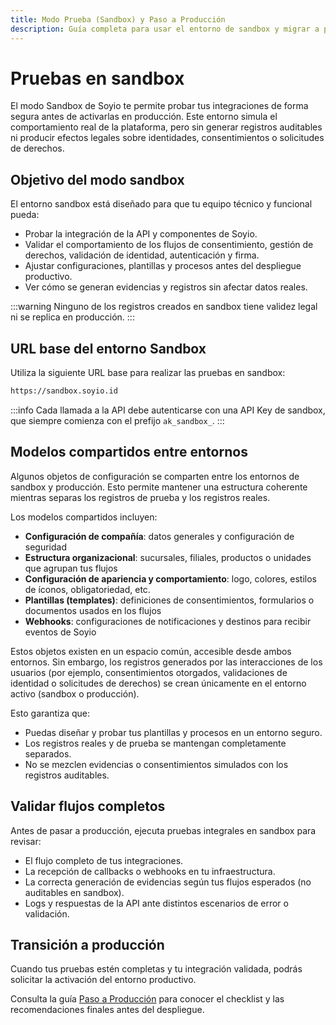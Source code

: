 ```yaml
---
title: Modo Prueba (Sandbox) y Paso a Producción
description: Guía completa para usar el entorno de sandbox y migrar a producción
---
```


# Pruebas en sandbox

El modo Sandbox de Soyio te permite probar tus integraciones de forma segura antes de activarlas en producción.
Este entorno simula el comportamiento real de la plataforma, pero sin generar registros auditables ni producir efectos legales sobre identidades, consentimientos o solicitudes de derechos.

## Objetivo del modo sandbox

El entorno sandbox está diseñado para que tu equipo técnico y funcional pueda:

- Probar la integración de la API y componentes de Soyio.
- Validar el comportamiento de los flujos de consentimiento, gestión de derechos, validación de identidad, autenticación y firma.
- Ajustar configuraciones, plantillas y procesos antes del despliegue productivo.
- Ver cómo se generan evidencias y registros sin afectar datos reales.

:::warning
Ninguno de los registros creados en sandbox tiene validez legal ni se replica en producción.
:::

## URL base del entorno Sandbox

Utiliza la siguiente URL base para realizar las pruebas en sandbox:

```bash
https://sandbox.soyio.id
```

:::info
Cada llamada a la API debe autenticarse con una API Key de sandbox, que siempre comienza con el prefijo `ak_sandbox_`.
:::

## Modelos compartidos entre entornos

Algunos objetos de configuración se comparten entre los entornos de sandbox y producción.
Esto permite mantener una estructura coherente mientras separas los registros de prueba y los registros reales.

Los modelos compartidos incluyen:

- **Configuración de compañía**: datos generales y configuración de seguridad
- **Estructura organizacional**: sucursales, filiales, productos o unidades que agrupan tus flujos
- **Configuración de apariencia y comportamiento**: logo, colores, estilos de íconos, obligatoriedad, etc.
- **Plantillas (templates)**: definiciones de consentimientos, formularios o documentos usados en los flujos
- **Webhooks**: configuraciones de notificaciones y destinos para recibir eventos de Soyio

Estos objetos existen en un espacio común, accesible desde ambos entornos.
Sin embargo, los registros generados por las interacciones de los usuarios (por ejemplo, consentimientos otorgados, validaciones de identidad o solicitudes de derechos) se crean únicamente en el entorno activo (sandbox o producción).

Esto garantiza que:

- Puedas diseñar y probar tus plantillas y procesos en un entorno seguro.
- Los registros reales y de prueba se mantengan completamente separados.
- No se mezclen evidencias o consentimientos simulados con los registros auditables.

## Validar flujos completos

Antes de pasar a producción, ejecuta pruebas integrales en sandbox para revisar:

- El flujo completo de tus integraciones.
- La recepción de callbacks o webhooks en tu infraestructura.
- La correcta generación de evidencias según tus flujos esperados (no auditables en sandbox).
- Logs y respuestas de la API ante distintos escenarios de error o validación.

## Transición a producción

Cuando tus pruebas estén completas y tu integración validada, podrás solicitar la activación del entorno productivo.

Consulta la guía [Paso a Producción](/docs/integration-guide/production) para conocer el checklist y las recomendaciones finales antes del despliegue.
